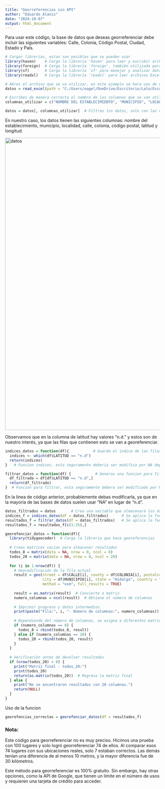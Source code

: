 ```yaml
---
title: "Georreferencias sin API"
author: "Eduardo Alanis"
date: "2024-10-07"
output: html_document
---
```


Para usar este código, la base de datos que deseas georreferenciar debe incluir las siguientes variables: Calle, Colonia, Código Postal, Ciudad, Estado y País.

```r
# Cargar librerias, estas son posibles que se pueden usar
library(haven)    # Carga la librería 'haven' para leer y escribir archivos SPSS, Stata y SAS.
library(foreign)  # Carga la librería 'foreign', también utilizada para leer archivos en diferentes formatos estadísticos.
library(sf)       # Carga la librería 'sf' para manejar y analizar datos espaciales (geometrías vectoriales).
library(readxl)   # Carga la librería 'readxl' para leer archivos Excel.
```



```r
# Abres el archivo que se va utilizar, en este ejemplo se hara uso de un archivo Excel.
datos = read_excel(path = "C:/Users/eagel/OneDrive/Escritorio/Lalo/Escuela/Servicio Social/Agosto/Archivos Utilizados/Directorio final 2023 sectur (1) (1).xlsx", sheet = 1, col_names = TRUE, skip = 1)

# Escribes de manera correcta el nombre de las columnas que se van utilizar.
columnas_utilizar = c("NOMBRE DEL ESTABLECIMIENTO", "MUNICIPIO", "LOCALIDAD", "CALLE", "COLONIA", "CP", "LATITUD","LONGITUD", "LATITUD_NUEVOS", "LONGITUD_NUEVOS")

datos = datos[, columnas_utilizar]  # Filtras los datos, solo con las columnas que son de tu interes
```

En nuestro caso, los datos tienen las siguientes columnas: nombre del establecimiento, municipio, localidad, calle, colonia, código postal, latitud y longitud.

<img src="C:/Users/eagel/OneDrive/Escritorio/Lalo/Escuela/Servicio Social/Codigos importantes/Documentacion/Georeferenciar_imagenes/datos.png" alt="datos" width="950"/>

Observamos que en la columna de latitud hay valores "n.d." y estos son de nuestro interés, ya que las filas que contienen esto se van a georeferenciar.

```r
indices_datos = function(df){           # Guarda el indice de las filas que tienen "n.d" 
  indices <- which(df$LATITUD == "n.d")
  return(indices)
}   # Funcion indices, esta seguramente deberia ser modifica por NA dependiendo la base

filtrar_datos = function(df) {           # Generas una funcion para filtrar las que tienen "n.d"
  df_filtrado = df[df$LATITUD == "n.d",]
  return(df_filtrado)
}  # Funcion para filtrar, esta seguramente debera ser modificado por NA dependiendo la base
```

En la línea de código anterior, probablemente debas modificarla, ya que en la mayoría de las bases de datos suelen usar "NA" en lugar de "n.d".

```r
datos_filtrados = datos       # Crea una variable que almacenará los datos que se utilizarán para filtrar.
indices_f = indices_datos(df = datos_filtrados)      # Se aplica la funcion indices_datos
resultados_f = filtrar_datos(df = datos_filtrados)   # Se aplica la funcion filtrar_datos
resultados_f = resultados_f[c(1:25),]
```


```r
georefenciar_datos = function(df){
  library(tidygeocoder)  # Carga la libreria que hace georeferencias
  
  # Creas matrices vacías para almacenar resultados
  todos_8 = matrix(data = NA, nrow = 0, ncol = 8)  
  todos_20 = matrix(data = NA, nrow = 0, ncol = 20) 
  
  for (i in 1:nrow(df)) {
    # Geocodificación de la fila actual
    result = geo(street = df$CALLE[i], county = df$COLONIA[i], postalcode = df$CP[i],
                 city = df$MUNICIPIO[i], state = "Hidalgo", country = "Mexico", 
                 method = "osm", full_results = TRUE)
    
    result = as.matrix(result)  # Convierte a matriz
    numero_columnas = ncol(result)  # Obtiene el número de columnas
    
    # Imprimir progreso y datos intermedios
    print(paste("Fila:", i, "- Número de columnas:", numero_columnas))
    
    # Dependiendo del número de columnas, se asigna a diferentes matrices
    if (numero_columnas == 8) {
      todos_8 = rbind(todos_8, result)
    } else if (numero_columnas == 20) {
      todos_20 = rbind(todos_20, result)
    }
  }
  
  # Verificación antes de devolver resultados
  if (nrow(todos_20) > 0) {
    print("Matriz final - todos_20:")
    print(todos_20)
    return(as.matrix(todos_20))  # Regresa la matriz final
  } else {
    print("No se encontraron resultados con 20 columnas.")
    return(NULL)
  }
}
```

Uso de la funcion
```r
georefencias_correctas = georefenciar_datos(df = resultados_f)
```

### Nota:
Este código para georreferenciar no es muy preciso. Hicimos una prueba con 100 lugares y solo logró georreferenciar 74 de ellos. Al comparar esos 74 lugares con sus ubicaciones reales, solo 7 estaban correctos. Las demás tenían una diferencia de al menos 10 metros, y la mayor diferencia fue de 30 kilómetros.

Este método para georreferenciar es 100% gratuito. Sin embargo, hay otras opciones, como la API de Google, que tienen un límite en el número de usos y requieren una tarjeta de crédito para acceder.